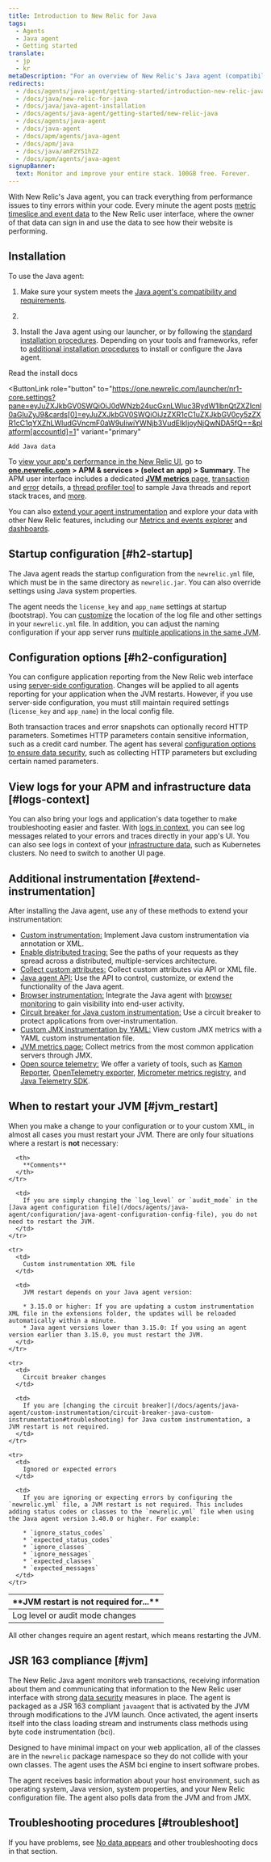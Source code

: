 ```yaml
---
title: Introduction to New Relic for Java
tags:
  - Agents
  - Java agent
  - Getting started
translate:
  - jp
  - kr
metaDescription: "For an overview of New Relic's Java agent (compatibility, requirements, installation, configuration), start here."
redirects:
  - /docs/agents/java-agent/getting-started/introduction-new-relic-java
  - /docs/java/new-relic-for-java
  - /docs/java/java-agent-installation
  - /docs/agents/java-agent/getting-started/new-relic-java
  - /docs/agents/java-agent
  - /docs/java-agent
  - /docs/apm/agents/java-agent
  - /docs/apm/java
  - /docs/java/amF2YS1hZ2
  - /docs/apm/agents/java-agent
signupBanner:
  text: Monitor and improve your entire stack. 100GB free. Forever.
---
```


With New Relic's Java agent, you can track everything from performance issues to tiny errors within your code. Every minute the agent posts [metric timeslice and event data](/docs/data-analysis/metrics/analyze-your-metrics/data-collection-metric-timeslice-event-data) to the New Relic user interface, where the owner of that data can sign in and use the data to see how their website is performing.

## Installation

To use the Java agent:

1. Make sure your system meets the [Java agent's compatibility and requirements](/docs/compatibility-requirements-java-agent).

2. <InlineSignup/>
3. Install the Java agent using our launcher, or by following the [standard installation procedures](/docs/agents/java-agent/installation/java-agent-manual-installation). Depending on your tools and frameworks, refer to [additional installation procedures](/docs/apm/agents/java-agent/installation/java-install-overview) to install or configure the Java agent.

<ButtonGroup>
  <ButtonLink
    role="button"
    to="/docs/agents/java-agent/installation/install-java-agent"
    variant="link"
  >
    Read the install docs
  </ButtonLink>

  <ButtonLink
    role="button"
    to="https://one.newrelic.com/launcher/nr1-core.settings?pane=eyJuZXJkbGV0SWQiOiJ0dWNzb24ucGxnLWluc3RydW1lbnQtZXZlcnl0aGluZyJ9&cards[0]=eyJuZXJkbGV0SWQiOiJzZXR1cC1uZXJkbGV0cy5zZXR1cC1qYXZhLWludGVncmF0aW9uIiwiYWNjb3VudElkIjoyNjQwNDA5fQ==&platform[accountId]=1"
    variant="primary"
  >
    Add Java data
  </ButtonLink>
</ButtonGroup>

To [view your app's performance in the New Relic UI](/docs/apm/applications-menu/monitoring/apm-overview-page), go to **[one.newrelic.com](https://one.newrelic.com/all-capabilities) > APM & services > (select an app) > Summary**. The APM user interface includes a dedicated [**JVM metrics** page](/docs/agents/java-agent/features/jvm-metrics-page), [transaction](/docs/apm/transactions) and [error](/docs/apm/applications-menu/error-analytics/introduction-error-analytics) details, a [thread profiler tool](/docs/apm/applications-menu/events/thread-profiler-tool) to sample Java threads and report stack traces, and [more](/docs/apm/applications-menu).

You can also [extend your agent instrumentation](#extend-instrumentation) and explore your data with other New Relic features, including our [Metrics and events explorer](/docs/query-your-data/explore-query-data/data-explorer/introduction-data-explorer) and [dashboards](/docs/query-your-data/explore-query-data/dashboards/introduction-new-relic-one-dashboards).

<InlineSignup />

## Startup configuration [#h2-startup]

The Java agent reads the startup configuration from the `newrelic.yml` file, which must be in the same directory as `newrelic.jar`. You can also override settings using Java system properties.

The agent needs the `license_key` and `app_name` settings at startup (bootstrap). You can [customize](/docs/agents/java-agent/configuration/java-agent-configuration-config-file) the location of the log file and other settings in your `newrelic.yml` file. In addition, you can adjust the naming configuration if your app server runs [multiple applications in the same JVM](/docs/agents/java-agent/configuration/automatic-application-naming).

## Configuration options [#h2-configuration]

You can configure application reporting from the New Relic web interface using [server-side configuration](/docs/agents/manage-apm-agents/configuration/server-side-agent-configuration). Changes will be applied to all agents reporting for your application when the JVM restarts. However, if you use server-side configuration, you must still maintain required settings (`license_key` and `app_name`) in the local config file.

Both transaction traces and error snapshots can optionally record HTTP parameters. Sometimes HTTP parameters contain sensitive information, such as a credit card number. The agent has several [configuration options to ensure data security](/docs/agents/java-agent/getting-started/apm-agent-security-java), such as collecting HTTP parameters but excluding certain named parameters.

## View logs for your APM and infrastructure data [#logs-context]

You can also bring your logs and application's data together to make troubleshooting easier and faster. With [logs in context](/docs/logs/logs-context/java-configure-logs-context-all/), you can see log messages related to your errors and traces directly in your app's UI. You can also see logs in context of your [infrastructure data](/docs/logs/forward-logs/forward-your-logs-using-infrastructure-agent/), such as Kubernetes clusters. No need to switch to another UI page.

## Additional instrumentation [#extend-instrumentation]

After installing the Java agent, use any of these methods to extend your instrumentation:

* [Custom instrumentation:](/docs/agents/manage-apm-agents/agent-metrics/custom-instrumentation) Implement Java custom instrumentation via annotation or XML.
* [Enable distributed tracing](/docs/apm/distributed-tracing/getting-started/introduction-distributed-tracing)[:](/docs/agents/manage-apm-agents/agent-metrics/collect-custom-attributes) See the paths of your requests as they spread across a distributed, multiple-services architecture.
* [Collect custom attributes:](/docs/agents/manage-apm-agents/agent-metrics/collect-custom-attributes) Collect custom attributes via API or XML file.
* [Java agent API:](/docs/agents/java-agent/custom-instrumentation/java-agent-api) Use the API to control, customize, or extend the functionality of the Java agent.
* [Browser instrumentation:](/docs/browser/new-relic-browser/page-load-timing-resources/page-load-timing-process) Integrate the Java agent with [browser monitoring](/docs/browser/new-relic-browser/getting-started/new-relic-browser) to gain visibility into end-user activity.
* [Circuit breaker for Java custom instrumentation:](/docs/agents/java-agent/custom-instrumentation/circuit-breaker-java-custom-instrumentation) Use a circuit breaker to protect applications from over-instrumentation.
* [Custom JMX instrumentation by YAML:](/docs/agents/java-agent/custom-instrumentation/custom-jmx-instrumentation-yaml) View custom JMX metrics with a YAML custom instrumentation file.
* [JVM metrics page:](/docs/apm/applications-menu/monitoring/jvm-metrics-page) Collect metrics from the most common application servers through JMX.
* [Open source telemetry:](/docs/integrations/open-source-telemetry-integrations/get-started/introduction-new-relics-open-source-telemetry-integrations) We offer a variety of tools, such as [Kamon Reporter](/docs/integrations/open-source-telemetry-integrations/open-source-telemetry-integration-list/kamon-reporter), [OpenTelemetry exporter](/docs/integrations/open-source-telemetry-integrations/open-source-telemetry-integration-list/new-relics-opentelemetry-integration), [Micrometer metrics registry](/docs/integrations/open-source-telemetry-integrations/open-source-telemetry-integration-list/new-relics-micrometer-integration), and [Java Telemetry SDK](/docs/data-ingest-apis/get-data-new-relic/new-relic-sdks/telemetry-sdks-send-custom-telemetry-data-new-relic).

## When to restart your JVM [#jvm_restart]

When you make a change to your configuration or to your custom XML, in almost all cases you must restart your JVM. There are only four situations where a restart is **not** necessary:

<table>
  <thead>
    <tr>
      <th style={{ width: "200px" }}>
        **JVM restart is not required for...**
      </th>

      <th>
        **Comments**
      </th>
    </tr>
  </thead>

  <tbody>
    <tr>
      <td>
        Log level or audit mode changes
      </td>

      <td>
        If you are simply changing the `log_level` or `audit_mode` in the [Java agent configuration file](/docs/agents/java-agent/configuration/java-agent-configuration-config-file), you do not need to restart the JVM.
      </td>
    </tr>

    <tr>
      <td>
        Custom instrumentation XML file
      </td>

      <td>
        JVM restart depends on your Java agent version:

        * 3.15.0 or higher: If you are updating a custom instrumentation XML file in the extensions folder, the updates will be reloaded automatically within a minute.
        * Java agent versions lower than 3.15.0: If you using an agent version earlier than 3.15.0, you must restart the JVM.
      </td>
    </tr>

    <tr>
      <td>
        Circuit breaker changes
      </td>

      <td>
        If you are [changing the circuit breaker](/docs/agents/java-agent/custom-instrumentation/circuit-breaker-java-custom-instrumentation#troubleshooting) for Java custom instrumentation, a JVM restart is not required.
      </td>
    </tr>

    <tr>
      <td>
        Ignored or expected errors
      </td>

      <td>
        If you are ignoring or expecting errors by configuring the `newrelic.yml` file, a JVM restart is not required. This includes adding status codes or classes to the `newrelic.yml` file when using the Java agent version 3.40.0 or higher. For example:

        * `ignore_status_codes`
        * `expected_status_codes`
        * `ignore_classes`
        * `ignore_messages`
        * `expected_classes`
        * `expected_messages`
      </td>
    </tr>
  </tbody>
</table>

All other changes require an agent restart, which means restarting the JVM.

## JSR 163 compliance [#jvm]

The New Relic Java agent monitors web transactions, receiving information about them and communicating that information to the New Relic user interface with strong [data security](/docs/accounts-partnerships/accounts/security/data-security) measures in place. The agent is packaged as a JSR 163 compliant `javaagent` that is activated by the JVM through modifications to the JVM launch. Once activated, the agent inserts itself into the class loading stream and instruments class methods using byte code instrumentation (bci).

Designed to have minimal impact on your web application, all of the classes are in the `newrelic` package namespace so they do not collide with your own classes. The agent uses the ASM bci engine to insert software probes.

The agent receives basic information about your host environment, such as operating system, Java version, system properties, and your New Relic configuration file. The agent also polls data from the JVM and from JMX.

## Troubleshooting procedures [#troubleshoot]

If you have problems, see [No data appears](/docs/apm/agents/java-agent/troubleshooting/no-data-appears-java) and other troubleshooting docs in that section.
